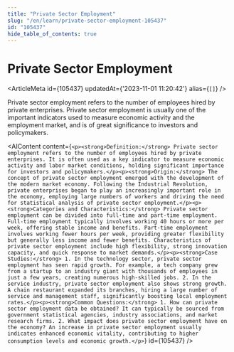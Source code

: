 ```yaml
---
title: "Private Sector Employment"
slug: "/en/learn/private-sector-employment-105437"
id: "105437"
hide_table_of_contents: true
---
```



# Private Sector Employment

<ArticleMeta id={105437} updatedAt={'2023-11-01 11:20:42'} alias={`[]`} />
<div className='border-solid border-b border-t-0 my-4 border-[var(--ifm-color-gray-300)]' />

Private sector employment refers to the number of employees hired by private enterprises. Private sector employment is usually one of the important indicators used to measure economic activity and the employment market, and is of great significance to investors and policymakers.

<AIContent content={`<p><strong>Definition:</strong> Private sector employment refers to the number of employees hired by private enterprises. It is often used as a key indicator to measure economic activity and labor market conditions, holding significant importance for investors and policymakers.</p><p><strong>Origin:</strong> The concept of private sector employment emerged with the development of the modern market economy. Following the Industrial Revolution, private enterprises began to play an increasingly important role in the economy, employing large numbers of workers and driving the need for statistical analysis of private sector employment.</p><p><strong>Categories and Characteristics:</strong> Private sector employment can be divided into full-time and part-time employment. Full-time employment typically involves working 40 hours or more per week, offering stable income and benefits. Part-time employment involves working fewer hours per week, providing greater flexibility but generally less income and fewer benefits. Characteristics of private sector employment include high flexibility, strong innovation capacity, and quick response to market demands.</p><p><strong>Case Studies:</strong> 1. In the technology sector, private sector employment has seen rapid growth. For example, a tech company grew from a startup to an industry giant with thousands of employees in just a few years, creating numerous high-skilled jobs. 2. In the service industry, private sector employment also shows strong growth. A chain restaurant expanded its branches, hiring a large number of service and management staff, significantly boosting local employment rates.</p><p><strong>Common Questions:</strong> 1. How can private sector employment data be obtained? It can typically be sourced from government statistical agencies, industry associations, and market research firms. 2. What impact does private sector employment have on the economy? An increase in private sector employment usually indicates enhanced economic vitality, contributing to higher consumption levels and economic growth.</p>`} id={105437} />
